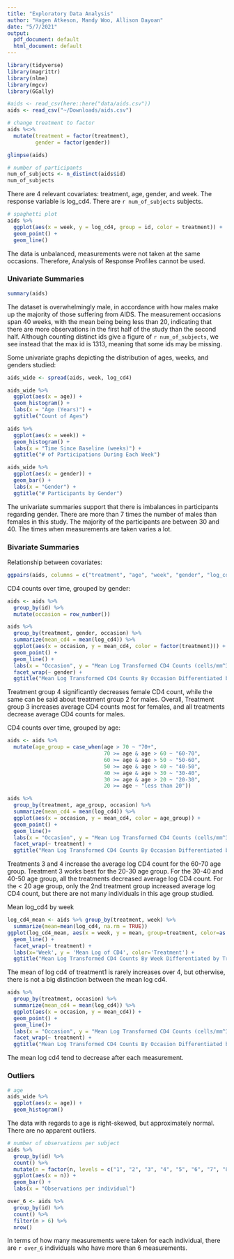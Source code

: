 ```yaml
---
title: "Exploratory Data Analysis"
author: "Hagen Atkeson, Mandy Woo, Allison Dayoan"
date: "5/7/2021"
output:
  pdf_document: default
  html_document: default
---
```


```r
library(tidyverse)
library(magrittr)
library(nlme)
library(mgcv)
library(GGally)

#aids <- read_csv(here::here("data/aids.csv"))
aids <- read_csv("~/Downloads/aids.csv")

# change treatment to factor
aids %<>% 
  mutate(treatment = factor(treatment),
         gender = factor(gender))

glimpse(aids)

# number of participants
num_of_subjects <- n_distinct(aids$id)
num_of_subjects
```
There are 4 relevant covariates: treatment, age, gender, and week. The response variable is log_cd4. There are `r num_of_subjects` subjects.

```r
# spaghetti plot
aids %>% 
  ggplot(aes(x = week, y = log_cd4, group = id, color = treatment)) +
  geom_point() + 
  geom_line()
```
The data is unbalanced, measurements were not taken at the same occasions. Therefore, Analysis of Response Profiles cannot be used.

### Univariate Summaries
```r
summary(aids)
```
The dataset is overwhelmingly male, in accordance with how males make up the majority of those suffering from AIDS. The measurement occasions span 40 weeks, with the mean being being less than 20, indicating that there are more observations in the first half of the study than the second half. Although counting distinct ids give a figure of `r num_of_subjects`, we see instead that the max id is 1313, meaning that some ids may be missing.


Some univariate graphs depicting the distribution of ages, weeks, and genders studied:
```r
aids_wide <- spread(aids, week, log_cd4)

aids_wide %>% 
  ggplot(aes(x = age)) +
  geom_histogram() +
  labs(x = "Age (Years)") +
  ggtitle("Count of Ages")

aids %>% 
  ggplot(aes(x = week)) +
  geom_histogram() +
  labs(x = "Time Since Baseline (weeks)") +
  ggtitle("# of Participations During Each Week")

aids_wide %>% 
  ggplot(aes(x = gender)) +
  geom_bar() +
  labs(x = "Gender") +
  ggtitle("# Participants by Gender")
```
The univariate summaries support that there is imbalances in participants regarding gender. There are more than 7 times the number of males than females in this study. The majority of the participants are between 30 and 40. The times when measurements are taken varies a lot.


### Bivariate Summaries

Relationship between covariates:
```r
ggpairs(aids, columns = c("treatment", "age", "week", "gender", "log_cd4"))
```

CD4 counts over time, grouped by gender:
```r
aids <- aids %>% 
  group_by(id) %>% 
  mutate(occasion = row_number())

aids %>% 
  group_by(treatment, gender, occasion) %>% 
  summarize(mean_cd4 = mean(log_cd4)) %>% 
  ggplot(aes(x = occasion, y = mean_cd4, color = factor(treatment))) +
  geom_point() +
  geom_line() +
  labs(x = "Occasion", y = "Mean Log Transformed CD4 Counts (cells/mm^3)", color = "Treatment Group") +
  facet_wrap(~ gender) +
  ggtitle("Mean Log Transformed CD4 Counts By Occasion Differentiated by Treatment and Gender")
```
Treatment group 4 significantly decreases female CD4 count, while the same can be said about treatment group 2 for males.  Overall, Treatment group 3 increases average CD4 counts most for females, and all treatments decrease average CD4 counts for males.


CD4 counts over time, grouped by age:
```r
aids <- aids %>% 
  mutate(age_group = case_when(age > 70 ~ "70+",
                               70 >= age & age > 60 ~ "60-70", 
                               60 >= age & age > 50 ~ "50-60", 
                               50 >= age & age > 40 ~ "40-50", 
                               40 >= age & age > 30 ~ "30-40", 
                               30 >= age & age > 20 ~ "20-30", 
                               20 >= age ~ "less than 20"))

aids %>% 
  group_by(treatment, age_group, occasion) %>% 
  summarize(mean_cd4 = mean(log_cd4)) %>% 
  ggplot(aes(x = occasion, y = mean_cd4, color = age_group)) +
  geom_point() +
  geom_line()+
  labs(x = "Occasion", y = "Mean Log Transformed CD4 Counts (cells/mm^3)", color = "Age") +
  facet_wrap(~ treatment) +
  ggtitle("Mean Log Transformed CD4 Counts By Occasion Differentiated by Treatment and Age")
```
Treatments 3 and 4 increase the average log CD4 count for the 60-70 age group.  Treatment 3 works best for the 20-30 age group.  For the 30-40 and 40-50 age group, all the treatments decreased average log CD4 count.  For the < 20 age group, only the 2nd treatment group increased average log CD4 count, but there are not many individuals in this age group studied.

Mean log_cd4 by week
```r
log_cd4_mean <- aids %>% group_by(treatment, week) %>%
  summarize(mean=mean(log_cd4, na.rm = TRUE))
ggplot(log_cd4_mean, aes(x = week, y = mean, group=treatment, color=as.factor(treatment))) +
  geom_line() +
  facet_wrap(~ treatment) +
  labs(x='Week', y = 'Mean Log of CD4', color='Treatment') +
  ggtitle("Mean Log Transformed CD4 Counts By Week Differentiated by Treatment")
```
The mean of log cd4 of treatment1 is rarely increases over 4, but otherwise, there is not a big distinction between the mean log cd4.

```r
aids %>% 
  group_by(treatment, occasion) %>% 
  summarize(mean_cd4 = mean(log_cd4)) %>% 
  ggplot(aes(x = occasion, y = mean_cd4)) +
  geom_point() +
  geom_line()+
  labs(x = "Occasion", y = "Mean Log Transformed CD4 Counts (cells/mm^3)") +
  facet_wrap(~ treatment) +
  ggtitle("Mean Log Transformed CD4 Counts By Occasion Differentiated by Treatment")
```
The mean log cd4 tend to decrease after each measurement.

### Outliers

```r
# age
aids_wide %>% 
  ggplot(aes(x = age)) +
  geom_histogram()
```
The data with regards to age is right-skewed, but approximately normal. There are no apparent outliers.

```r
# number of observations per subject
aids %>% 
  group_by(id) %>% 
  count() %>%
  mutate(n = factor(n, levels = c("1", "2", "3", "4", "5", "6", "7", "8", "9"))) %>% 
  ggplot(aes(x = n)) + 
  geom_bar() + 
  labs(x = "Observations per individual")

over_6 <- aids %>% 
  group_by(id) %>% 
  count() %>%
  filter(n > 6) %>% 
  nrow()
```
In terms of how many measurements were taken for each individual, there are `r over_6` individuals who have more than 6 measurements.
